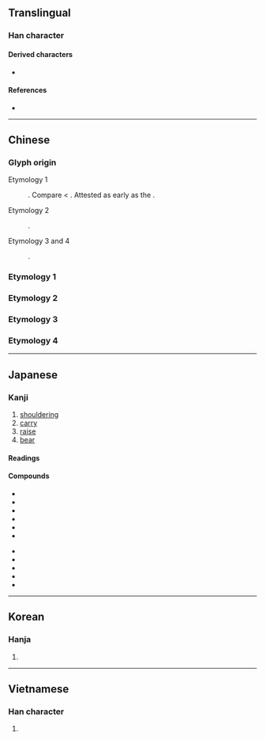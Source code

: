 {{also|擔}}
{{character info}}
==Translingual==
{{ja-forms|担|担|[[擔]]}}

===Han character===
{{Han char|rn=64|rad=手|as=05|sn=8|four=|canj=QAM|ids=⿰扌旦}}

====Derived characters====
* {{l|mul|[[𠵆]], [[𦏄]], [[𭡹]], [[𭻛]]}}

====References====
* {{Han ref|kx=0424.190|dkj=11941|dj=0772.150|hdz=31851.040|uh=62C5|ud=25285}}

----

==Chinese==

===Glyph origin===
{{Han etym}}

; Etymology 1
: {{Han simp|擔|f=詹|t=旦}}. Compare {{zh-l|胆}} < {{zh-l|*膽|dǎn}}. Attested as early as the {{w|Yuan dynasty}}.

; Etymology 2
: {{Han simp|揭|f=曷|t=旦}}.

; Etymology 3 and 4
: {{Han compound|手|alt1=扌|旦|ls=psc|c1=s|c2=p|t1=hand}}.

===Etymology 1===
{{zh-see|擔|sv}} <!-- Refer https://www.moedict.tw/担 -->

===Etymology 2===
{{zh-see|揭|v}}

===Etymology 3===
{{zh-see|撣|v}}

===Etymology 4===
{{zh-see|笪|v}}

----

==Japanese==
{{ja-kanji forms|担|擔}}
{{wp|lang=ja}}

===Kanji===
{{ja-kanji|grade=6|rs=手05|kyu=擔}}

# [[shouldering]]
# [[carry]]
# [[raise]]
# [[bear]]

====Readings====
{{ja-readings
|on=たん
|kun=にな-う, かつ-ぐ
}}

====Compounds====
{{der-top|Compounds}}
* {{ja-r|担%当|たん%とう}}
* {{ja-r|担%当%医|たん%とう%い}}
* {{ja-r|担%当%者|たん%とう%しゃ}}
* {{ja-r|負%担|ふ%たん}}
* {{ja-r|担%保|たん%ぽ}}
* {{ja-r|分%担|ぶん%たん}}
{{der-mid}}
* {{ja-r|担%任|たん%にん}}
* {{ja-r|担い手|にないて}}
* {{ja-r|加%担|か%たん}}
* {{ja-r|担%架|たん%か}}
* {{ja-r|担い桶|にないおけ}}
{{der-bottom}}

----

==Korean==

===Hanja===
{{ko-hanja|hangeul=단|eumhun=|rv=dan|mr=tan|y=tan}}

# {{rfdef|ko|sort=手05}}

----

==Vietnamese==

===Han character===
{{vi-hantu|[[đam]], [[đảm]], [[đẵn]], [[đắn]], [[đẵm]], [[tạ]]|rs=手05}}

# {{rfdef|vi|sort=手05}}